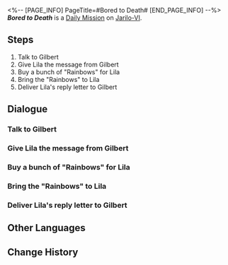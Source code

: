 <%-- [PAGE_INFO]
PageTitle=#Bored to Death#
[END_PAGE_INFO] --%>
{{Stub|Dialogue.}}
{{Mission Infobox
|id            = 3011113
|title         = 
|image         = <!--Mission Bored to Death.png-->
|type          = Daily
|event_name    = 
|chapter       = 
|requirements  = {{subst:void|<!--Unknown: {"Type":"Manual"}-->}}
|summary       = <!--official mission summary from Fate's Atlas-->
|characters    = Agnes; Amo; Celine; Chavez; Child Onlooker; Dominic; Female Onlooker; Furdo; Gilbert; Lavonne; Lila; Male Onlooker; Manya; Nika; Senior Onlooker; Tamila; Trailblazer; Vaska; Wallace
|startLocation = [[Jarilo-VI]] - [[Silvermane Guard Restricted Zone]]
|world         = Jarilo-VI
|area          = Silvermane Guard Restricted Zone
|prev          = 
|next          = 
|rewards       = Credit*5,000
}}
'''''Bored to Death''''' is a [[Daily Mission]] on [[Jarilo-VI]].

==Steps==
# Talk to Gilbert
# Give Lila the message from Gilbert
# Buy a bunch of "Rainbows" for Lila
# Bring the "Rainbows" to Lila
# Deliver Lila's reply letter to Gilbert

<!--
==Gameplay Notes==

--><!--
==Trial Character==

-->
==Dialogue==
{{Stub Dialogue}}

===Talk to Gilbert{{subst:void|<!--301111301-->}}===
{{Mission Description|type=daily|location=Silvermane Guard Restricted Zone|Gilbert from the Silvermane Guard Restricted Zone seems troubled. Go talk to him.}}
{{Dialogue Start}}
:{{tx}}
{{Dialogue End}}

===Give Lila the message from Gilbert{{subst:void|<!--301111302-->}}===
{{Mission Description|type=daily|location=Administrative District|update|Gilbert finally finishes his letter to his family. Do him another favor and deliver this letter to his daughter Lila living in the Administrative District.}}
{{Dialogue Start}}
:{{tx}}
{{Dialogue End}}

===Buy a bunch of "Rainbows" for Lila{{subst:void|<!--301111303-->}}===
{{Mission Description|type=daily|location=Eversummer Florist|update|After reading her father's letter, Lila immediately understands his thoughts.<br />She plans to write a letter back and asks you to buy a bunch of "Rainbows" at the Florist.}}
{{Dialogue Start}}
:{{tx}}
{{Dialogue End}}

===Bring the "Rainbows" to Lila{{subst:void|<!--301111304-->}}===
{{Mission Description|type=daily|location=Administrative District|update|You have obtained the flowers. Go back to Lila to see if she has finished the letter.}}
{{Dialogue Start}}
:{{tx}}
{{Dialogue End}}

===Deliver Lila's reply letter to Gilbert{{subst:void|<!--301111305-->}}===
{{Mission Description|type=daily|location=Silvermane Guard Restricted Zone|update|Lila has finished the letter. Bring it back to Gilbert in the restricted zone, who is waiting eagerly. Family is the most beautiful thing in the world, right?}}
{{Dialogue Start}}
:{{tx}}
{{Dialogue End}}

==Other Languages==
{{Other Languages
|en   = Bored to Death
|zhs  = 百无聊赖
|zht  = 百無聊賴
|ja   = 味気ない日々
|ko   = 따분한 나날
|es   = Aburrimiento mortal
|fr   = Ennui mortel
|ru   = Смертельная скука
|th   = เบื่อหน่ายเกินทน
|vi   = Tâm Trạng Chán Chường
|de   = Zu Tode gelangweilt
|id   = Super Bosan
|pt   = Tédio de Matar
}}

==Change History==
{{Change History|1.0}}
